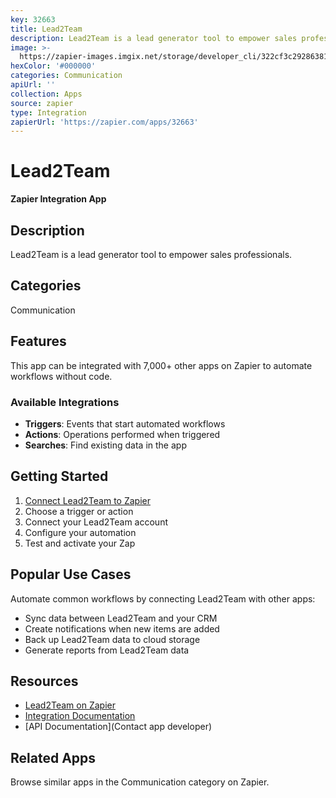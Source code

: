 ```yaml
---
key: 32663
title: Lead2Team
description: Lead2Team is a lead generator tool to empower sales professionals.
image: >-
  https://zapier-images.imgix.net/storage/developer_cli/322cf3c29286381995f9412b01d0a4f7.png?auto=format%2Ccompress&ixlib=python-3.0.0&q=50
hexColor: '#000000'
categories: Communication
apiUrl: ''
collection: Apps
source: zapier
type: Integration
zapierUrl: 'https://zapier.com/apps/32663'
---
```

# Lead2Team

**Zapier Integration App**

## Description

Lead2Team is a lead generator tool to empower sales professionals.

## Categories

Communication

## Features

This app can be integrated with 7,000+ other apps on Zapier to automate workflows without code.

### Available Integrations

- **Triggers**: Events that start automated workflows
- **Actions**: Operations performed when triggered
- **Searches**: Find existing data in the app

## Getting Started

1. [Connect Lead2Team to Zapier](https://zapier.com/apps/32663)
2. Choose a trigger or action
3. Connect your Lead2Team account
4. Configure your automation
5. Test and activate your Zap

## Popular Use Cases

Automate common workflows by connecting Lead2Team with other apps:

- Sync data between Lead2Team and your CRM
- Create notifications when new items are added
- Back up Lead2Team data to cloud storage
- Generate reports from Lead2Team data

## Resources

- [Lead2Team on Zapier](https://zapier.com/apps/32663)
- [Integration Documentation](https://zapier.com/apps/32663/integrations)
- [API Documentation](Contact app developer)

## Related Apps

Browse similar apps in the Communication category on Zapier.
